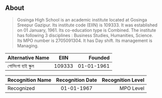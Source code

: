 ## About

> Gosinga High School is an academic institute located at Gosinga Sreepur Gazipur. Its institute code (EIIN) is 109333. It was established on 01 January, 1961. Its co-education type is Combined. The institute has following 3 disciplines : Business Studies, Humanities, Science. Its MPO number is 2705091304. It has Day shift. Its management is Managing.

| Alternative Name      | EIIN | Founded     |
| :---        |    :----:   |          ---: |
| গোসিংগা হাই স্কুল      | 109333       | 01-01-1961  |

| Recognition Name      | Recognition Date | Recognition Level     |
| :---        |    :----:   |          ---: |
| Recognized   | 01-01-1967        | MPO Level      |
